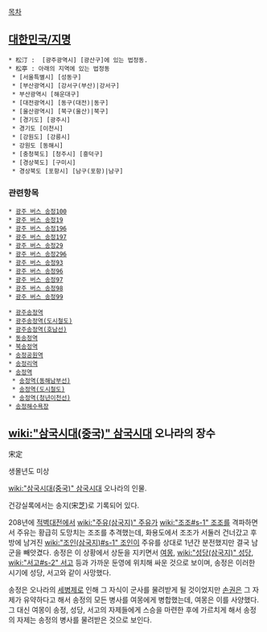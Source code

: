 [[목차]]
== [[대한민국/지명]] ==
 * 松汀 :  [광주광역시] [광산구]에 있는 법정동.
 * 松亭 : 아래의 지역에 있는 법정동
  * [서울특별시] [성동구]
  * [부산광역시] [강서구(부산)|강서구]
  * 부산광역시 [해운대구]
  * [대전광역시] [동구(대전)|동구]
  * [울산광역시] [북구(울산)|북구]
  * [경기도] [광주시]
  * 경기도 [이천시]
  * [강원도] [강릉시]
  * 강원도 [동해시]
  * [충청북도] [청주시] [흥덕구]
  * [경상북도] [구미시]
  * 경상북도 [포항시] [남구(포항)|남구]

=== 관련항목 ===
 * [[광주 버스 송정100]]
 * [[광주 버스 송정19]]
 * [[광주 버스 송정196]]
 * [[광주 버스 송정197]]
 * [[광주 버스 송정29]]
 * [[광주 버스 송정296]]
 * [[광주 버스 송정93]]
 * [[광주 버스 송정96]]
 * [[광주 버스 송정97]]
 * [[광주 버스 송정98]]
 * [[광주 버스 송정99]]

 * [[광주송정역]]
 * [[광주송정역(도시철도)]]
 * [[광주송정역(호남선)]]
 * [[동송정역]]
 * [[북송정역]]
 * [[송정공원역]]
 * [[송정리역]]
 * [[송정역]]
  * [[송정역(동해남부선)]]
  * [[송정역(도시철도)]]
  * [[송정역(청년이천선)]]
 * [[송정해수욕장]]
== [[wiki:"삼국시대(중국)" 삼국시대]] 오나라의 장수 ==
宋定

생몰년도 미상

[[wiki:"삼국시대(중국)" 삼국시대]] 오나라의 인물.

건강실록에서는 송지(宋芝)로 기록되어 있다.

208년에 [[적벽대전]]에서 [[wiki:"주유(삼국지)" 주유]]가 [[wiki:"조조#s-1" 조조]]를 격파하면서 주유는 황급히 도망치는 조조를 추격했는데, 화용도에서 조조가 서둘러 건너갔고 후방에 남겨진 [[wiki:"조인(삼국지)#s-1" 조인]]이 주유를 상대로 1년간 분전했지만 결국 남군을 빼앗겼다. 송정은 이 상황에서 상둔을 지키면서 [[여몽]], [[wiki:"성당(삼국지)" 성당]], [[wiki:"서고#s-2" 서고]] 등과 가까운 둔영에 위치해 싸운 것으로 보이며, 송정은 이러한 시기에 성당, 서고와 같이 사망했다.

송정은 오나라의 [[세병제]]로 인해 그 자식이 군사를 물려받게 될 것이었지만 [[손권]]은 그 자제가 유약하다고 해서 송정의 모든 병사를 여몽에게 병합했는데, 여몽은 이를 사양했다. 그 대신 여몽이 송정, 성당, 서고의 자제들에게 스승을 마련한 후에 가르치게 해서 송정의 자제는 송정의 병사를 물려받은 것으로 보인다.
